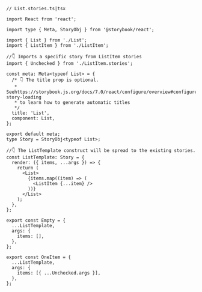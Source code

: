 ```tsx
// List.stories.ts|tsx

import React from 'react';

import type { Meta, StoryObj } from '@storybook/react';

import { List } from './List';
import { ListItem } from './ListItem';

//👇 Imports a specific story from ListItem stories
import { Unchecked } from './ListItem.stories';

const meta: Meta<typeof List> = {
  /* 👇 The title prop is optional.
   * Seehttps://storybook.js.org/docs/7.0/react/configure/overview#configure-story-loading
   * to learn how to generate automatic titles
   */
  title: 'List',
  component: List,
};

export default meta;
type Story = StoryObj<typeof List>;

//👇 The ListTemplate construct will be spread to the existing stories.
const ListTemplate: Story = {
  render: ({ items, ...args }) => {
    return (
      <List>
        {items.map((item) => (
          <ListItem {...item} />
        ))}
      </List>
    );
  },
};

export const Empty = {
  ...ListTemplate,
  args: {
    items: [],
  },
};

export const OneItem = {
  ...ListTemplate,
  args: {
    items: [{ ...Unchecked.args }],
  },
};
```
